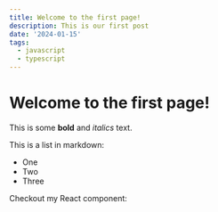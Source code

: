 ```yaml
---
title: Welcome to the first page!
description: This is our first post
date: '2024-01-15'
tags:
  - javascript
  - typescript
---
```


# Welcome to the first page!

This is some **bold** and _italics_ text.

This is a list in markdown:

- One
- Two
- Three

Checkout my React component:
